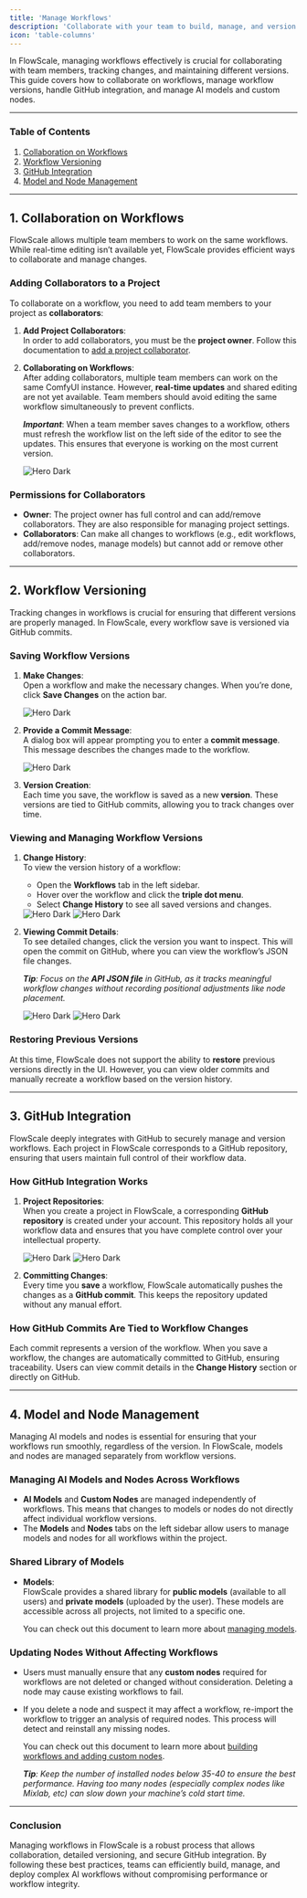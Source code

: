 ```yaml
---
title: 'Manage Workflows'
description: 'Collaborate with your team to build, manage, and version your workflows.'
icon: 'table-columns'
---
```


In FlowScale, managing workflows effectively is crucial for collaborating with team members, tracking changes, and maintaining different versions. This guide covers how to collaborate on workflows, manage workflow versions, handle GitHub integration, and manage AI models and custom nodes.

---

### **Table of Contents**
1. [Collaboration on Workflows](#1-collaboration-on-workflows)
2. [Workflow Versioning](#2-workflow-versioning)
3. [GitHub Integration](#3-github-integration)
4. [Model and Node Management](#4-model-and-node-management)

---

## 1. **Collaboration on Workflows**

FlowScale allows multiple team members to work on the same workflows. While real-time editing isn’t available yet, FlowScale provides efficient ways to collaborate and manage changes.

### **Adding Collaborators to a Project**
To collaborate on a workflow, you need to add team members to your project as **collaborators**:
1. **Add Project Collaborators**:  
   In order to add collaborators, you must be the **project owner**. Follow this documentation to [add a project collaborator](/get-started/setup#4-collaborator-management).
   
2. **Collaborating on Workflows**:  
   After adding collaborators, multiple team members can work on the same ComfyUI instance. However, **real-time updates** and shared editing are not yet available. Team members should avoid editing the same workflow simultaneously to prevent conflicts.

   _**Important**_: When a team member saves changes to a workflow, others must refresh the workflow list on the left side of the editor to see the updates. This ensures that everyone is working on the most current version.

    <Frame caption="Refresh Workflows" style={{marginBottom: '10px', width: '70%'}}>
      <img
          className="block"
          src="/images/manage/refresh-workflows.png"
          alt="Hero Dark"
      />
    </Frame>

### **Permissions for Collaborators**
- **Owner**: The project owner has full control and can add/remove collaborators. They are also responsible for managing project settings.
- **Collaborators**: Can make all changes to workflows (e.g., edit workflows, add/remove nodes, manage models) but cannot add or remove other collaborators.

---

## 2. **Workflow Versioning**

Tracking changes in workflows is crucial for ensuring that different versions are properly managed. In FlowScale, every workflow save is versioned via GitHub commits.

### **Saving Workflow Versions**
1. **Make Changes**:  
   Open a workflow and make the necessary changes. When you’re done, click **Save Changes** on the action bar.
   
   <Frame caption="Action Bar" style={{marginBottom: '10px'}}>
      <img
          className="block"
          src="/images/manage/actions-bar.png"
          alt="Hero Dark"
      />
   </Frame>

2. **Provide a Commit Message**:  
   A dialog box will appear prompting you to enter a **commit message**. This message describes the changes made to the workflow.
   
   <Frame caption="Commit Message" style={{marginBottom: '10px'}}>
      <img
          className="block"
          src="/images/manage/commit-message-modal.png"
          alt="Hero Dark"
      />
   </Frame>

3. **Version Creation**:  
   Each time you save, the workflow is saved as a new **version**. These versions are tied to GitHub commits, allowing you to track changes over time.

### **Viewing and Managing Workflow Versions**
1. **Change History**:  
   To view the version history of a workflow:
   - Open the **Workflows** tab in the left sidebar.
   - Hover over the workflow and click the **triple dot menu**.
   - Select **Change History** to see all saved versions and changes.

   <Frame caption="Change History Option" style={{marginBottom: '10px', width: '60%'}}>
      <img
          className="block"
          src="/images/manage/change-history-options.png"
          alt="Hero Dark"
      />
   </Frame>
   <Frame caption="Change History" style={{marginBottom: '10px'}}>
      <img
          className="block"
          src="/images/manage/change-history-modal.png"
          alt="Hero Dark"
      />
   </Frame>

2. **Viewing Commit Details**:  
   To see detailed changes, click the version you want to inspect. This will open the commit on GitHub, where you can view the workflow’s JSON file changes. 
   
   _**Tip**: Focus on the **API JSON file** in GitHub, as it tracks meaningful workflow changes without recording positional adjustments like node placement._

   <Frame caption="View Commit" style={{marginBottom: '10px'}}>
      <img
          className="block"
          src="/images/manage/view-version.png"
          alt="Hero Dark"
      />
   </Frame>
   <Frame caption="Commit Details" style={{marginBottom: '10px'}}>
      <img
          className="block"
          src="/images/manage/git-commit-diff.png"
          alt="Hero Dark"
      />
   </Frame>

### **Restoring Previous Versions**
At this time, FlowScale does not support the ability to **restore** previous versions directly in the UI. However, you can view older commits and manually recreate a workflow based on the version history.

---

## 3. **GitHub Integration**

FlowScale deeply integrates with GitHub to securely manage and version workflows. Each project in FlowScale corresponds to a GitHub repository, ensuring that users maintain full control of their workflow data.

### **How GitHub Integration Works**
1. **Project Repositories**:  
   When you create a project in FlowScale, a corresponding **GitHub repository** is created under your account. This repository holds all your workflow data and ensures that you have complete control over your intellectual property.

   <Frame caption="View GitHub Repo" style={{marginBottom: '10px'}}>
      <img
          className="block"
          src="/images/manage/view-on-github-button.png"
          alt="Hero Dark"
      />
   </Frame>
   <Frame caption="Commit Details" style={{marginBottom: '10px'}}>
      <img
          className="block"
          src="/images/manage/github-repo.png"
          alt="Hero Dark"
      />
   </Frame>

2. **Committing Changes**:  
   Every time you **save** a workflow, FlowScale automatically pushes the changes as a **GitHub commit**. This keeps the repository updated without any manual effort.

### **How GitHub Commits Are Tied to Workflow Changes**
Each commit represents a version of the workflow. When you save a workflow, the changes are automatically committed to GitHub, ensuring traceability. Users can view commit details in the **Change History** section or directly on GitHub.

---

## 4. **Model and Node Management**

Managing AI models and nodes is essential for ensuring that your workflows run smoothly, regardless of the version. In FlowScale, models and nodes are managed separately from workflow versions.

### **Managing AI Models and Nodes Across Workflows**
- **AI Models** and **Custom Nodes** are managed independently of workflows. This means that changes to models or nodes do not directly affect individual workflow versions.
- The **Models** and **Nodes** tabs on the left sidebar allow users to manage models and nodes for all workflows within the project.

### **Shared Library of Models**
- **Models**:  
   FlowScale provides a shared library for **public models** (available to all users) and **private models** (uploaded by the user). These models are accessible across all projects, not limited to a specific one.
   
   You can check out this document to learn more about [managing models](/get-started/manage#managing-ai-models-and-nodes-across-workflows).

### **Updating Nodes Without Affecting Workflows**
- Users must manually ensure that any **custom nodes** required for workflows are not deleted or changed without consideration. Deleting a node may cause existing workflows to fail.
- If you delete a node and suspect it may affect a workflow, re-import the workflow to trigger an analysis of required nodes. This process will detect and reinstall any missing nodes.

   You can check out this document to learn more about [building workflows and adding custom nodes](/get-started/build#step-by-step-instructions-for-building-a-new-workflow-from-scratch).

   _**Tip**: Keep the number of installed nodes below 35-40 to ensure the best performance. Having too many nodes (especially complex nodes like Mixlab, etc) can slow down your machine’s cold start time._

---

### **Conclusion**

Managing workflows in FlowScale is a robust process that allows collaboration, detailed versioning, and secure GitHub integration. By following these best practices, teams can efficiently build, manage, and deploy complex AI workflows without compromising performance or workflow integrity.